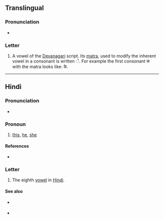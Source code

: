 {{character info/new}}
==Translingual==

===Pronunciation===
* {{IPA|/eː/|lang=mul}}

===Letter===
{{mul-Deva|e}}

# A vowel of the [[Devanagari]] script. Its [[matra]], used to modify the inherent vowel in a consonant is written &#x0947;. For example the first consonant क with the matra looks like: के.

----

==Hindi==

===Pronunciation===
* {{IPA|/eː/|lang=hi}}

===Pronoun===
{{hi-pron}}

# {{lb|hi|Braj}} [[this]], [[he]], [[she]] {{q|near}}

====References====
* {{R:bra:Reader}}

===Letter===
{{head|hi|letter}}

# The eighth [[vowel]] in [[Hindi]].

====See also====
* {{sense|matra}} {{l|hi|े|tr=e}}
* {{list:Devanagari script letters/hi}}